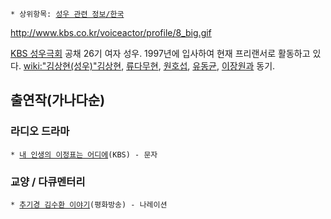  * 상위항목: [[성우 관련 정보/한국]]

http://www.kbs.co.kr/voiceactor/profile/8_big.gif

[[KBS 성우극회]] 공채 26기 여자 성우. 1997년에 입사하여 현재 프리랜서로 활동하고 있다. [[wiki:"김상현(성우)"김상현]], [[류다무현]], [[원호섭]], [[유동균]], [[이장원]]과 동기.

== 출연작(가나다순) ==
=== 라디오 드라마 ===
 * [[내 인생의 이정표는 어디에]](KBS) - 문자

=== 교양 / 다큐멘터리 ===
 * [[추기경 김수환 이야기]](평화방송) - 나레이션
